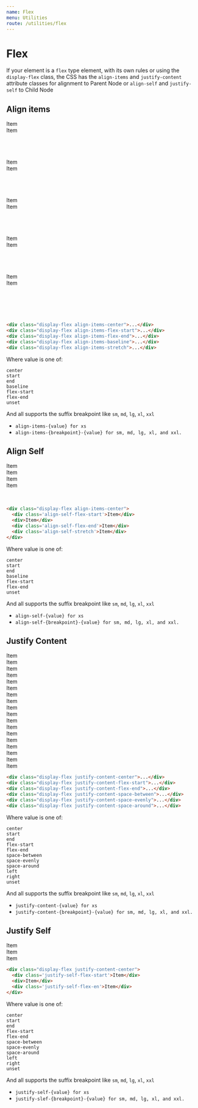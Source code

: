 ```yaml
---
name: Flex
menu: Utilities
route: /utilities/flex
---
```


# Flex

If your element is a `flex` type element, with its own rules or using the `display-flex` class, the CSS has the `align-items` and `justify-content` attribute classes for alignment to Parent Node or `align-self` and `justify-self` to Child Node

## Align items

<div class='grid-box display-flex align-items-center mb-3' style='height: 100px'>
  <div class='background-gray-light black p-2 mx-1'>Item</div>
  <div class='background-gray-light black p-2 mx-1'>Item</div>
</div>

<div class='grid-box display-flex align-items-flex-start mb-3' style='height: 100px'>
  <div class='background-gray-light black p-2 mx-1'>Item</div>
  <div class='background-gray-light black p-2 mx-1'>Item</div>
</div>

<div class='grid-box display-flex align-items-flex-end mb-3' style='height: 100px'>
  <div class='background-gray-light black p-2 mx-1'>Item</div>
  <div class='background-gray-light black p-2 mx-1'>Item</div>
</div>

<div class='grid-box display-flex align-items-baseline mb-3' style='height: 100px'>
  <div class='background-gray-light black p-2 mx-1'>Item</div>
  <div class='background-gray-light black p-2 mx-1'>Item</div>
</div>

<div class='grid-box display-flex align-items-stretch mb-3' style='height: 100px'>
  <div class='background-gray-light black p-2 mx-1'>Item</div>
  <div class='background-gray-light black p-2 mx-1'>Item</div>
</div>

```html

<div class="display-flex align-items-center">...</div>
<div class="display-flex align-items-flex-start">...</div>
<div class="display-flex align-items-flex-end">...</div>
<div class="display-flex align-items-baseline">...</div>
<div class="display-flex align-items-stretch">...</div>
```

Where value is one of:

```
center
start
end
baseline
flex-start
flex-end
unset
```

And all supports the suffix breakpoint like `sm`, `md`, `lg`, `xl`, `xxl`

 - `align-items-{value} for xs`
 - `align-items-{breakpoint}-{value} for sm, md, lg, xl, and xxl.`

## Align Self

<div class='grid-box display-flex align-items-center mb-3' style='height: 100px'>
  <div class='background-gray-light black p-2 align-self-start mx-1'>Item</div>
  <div class='background-gray-light black p-2 mx-1'>Item</div>
  <div class='background-gray-light black p-2 mx-1 align-self-flex-end'>Item</div>
  <div class='background-gray-light black p-2 mx-1 align-self-stretch'>Item</div>
</div>

```html
<div class="display-flex align-items-center">
  <div class='align-self-flex-start'>Item</div>
  <div>Item</div>
  <div class='align-self-flex-end'>Item</div>
  <div class='align-self-stretch'>Item</div>
</div>
```

Where value is one of:

```
center
start
end
baseline
flex-start
flex-end
unset
```

And all supports the suffix breakpoint like `sm`, `md`, `lg`, `xl`, `xxl`

 - `align-self-{value} for xs`
 - `align-self-{breakpoint}-{value} for sm, md, lg, xl, and xxl.`

## Justify Content

<div class='grid-box display-flex justify-content-center mb-3' style='height: auto'>
  <div class='background-gray-light black p-2 mx-1'>Item</div>
  <div class='background-gray-light black p-2 mx-1'>Item</div>
  <div class='background-gray-light black p-2 mx-1'>Item</div>
</div>

<div class='grid-box display-flex align-items-flex-start mb-3' style='height: auto'>
  <div class='background-gray-light black p-2 mx-1'>Item</div>
  <div class='background-gray-light black p-2 mx-1'>Item</div>
  <div class='background-gray-light black p-2 mx-1'>Item</div>
</div>

<div class='grid-box display-flex justify-content-flex-end mb-3' style='height: auto'>
  <div class='background-gray-light black p-2 mx-1'>Item</div>
  <div class='background-gray-light black p-2 mx-1'>Item</div>
  <div class='background-gray-light black p-2 mx-1'>Item</div>
</div>

<div class='grid-box display-flex justify-content-space-between mb-3' style='height: auto'>
  <div class='background-gray-light black p-2 mx-1'>Item</div>
  <div class='background-gray-light black p-2 mx-1'>Item</div>
  <div class='background-gray-light black p-2 mx-1'>Item</div>
</div>

<div class='grid-box display-flex justify-content-space-evenly mb-3' style='height: auto'>
  <div class='background-gray-light black p-2 mx-1'>Item</div>
  <div class='background-gray-light black p-2 mx-1'>Item</div>
  <div class='background-gray-light black p-2 mx-1'>Item</div>
</div>

<div class='grid-box display-flex justify-content-space-around mb-3' style='height: auto'>
  <div class='background-gray-light black p-2 mx-1'>Item</div>
  <div class='background-gray-light black p-2 mx-1'>Item</div>
  <div class='background-gray-light black p-2 mx-1'>Item</div>
</div>

```html
<div class="display-flex justify-content-center">...</div>
<div class="display-flex justify-content-flex-start">...</div>
<div class="display-flex justify-content-flex-end">...</div>
<div class="display-flex justify-content-space-between">...</div>
<div class="display-flex justify-content-space-evenly">...</div>
<div class="display-flex justify-content-space-around">...</div>
```

Where value is one of:

```
center
start
end
flex-start
flex-end
space-between
space-evenly
space-around
left
right
unset
```

And all supports the suffix breakpoint like `sm`, `md`, `lg`, `xl`, `xxl`

 - `justify-content-{value} for xs`
 - `justify-content-{breakpoint}-{value} for sm, md, lg, xl, and xxl.`

## Justify Self

<div class='grid-box display-flex justify-content-space-around mb-3' style='height: auto'>
  <div class='background-gray-light black p-2 mx-1 justify-self-flex-start'>Item</div>
  <div class='background-gray-light black p-2 mx-1'>Item</div>
  <div class='background-gray-light black p-2 mx-1 justify-self-flex-end'>Item</div>
</div>

```html
<div class="display-flex justify-content-center">
  <div class='justify-self-flex-start'>Item</div>
  <div>Item</div>
  <div class='justify-self-flex-en'>Item</div>
</div>
```

Where value is one of:

```
center
start
end
flex-start
flex-end
space-between
space-evenly
space-around
left
right
unset
```

And all supports the suffix breakpoint like `sm`, `md`, `lg`, `xl`, `xxl`

 - `justify-self-{value} for xs`
 - `justify-slef-{breakpoint}-{value} for sm, md, lg, xl, and xxl.`
